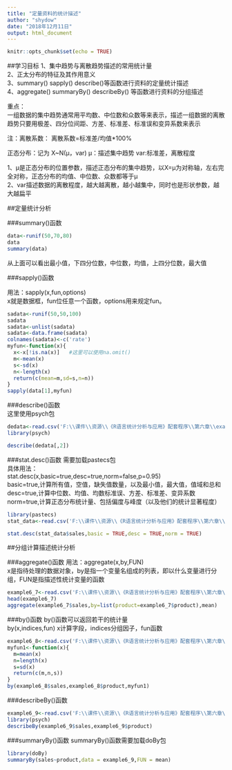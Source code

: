 ```yaml
---
title: "定量资料的统计描述"
author: "shydow"
date: "2018年12月11日"
output: html_document
---
```


```r
knitr::opts_chunk$set(echo = TRUE)
```

##学习目标
1、集中趋势与离散趋势描述的常用统计量  
2、正太分布的特征及其作用意义  
3、summary() sapply()  describe()等函数进行资料的定量统计描述  
4、aggregate() summaryBy() describeBy() 等函数进行资料的分组描述    

重点：  
一组数据的集中趋势通常用平均数、中位数和众数等来表示，描述一组数据的离散趋势只要用极差、四分位间距、方差、标准差、标准误和变异系数来表示  

注：离散系数：   离散系数=标准差/均值*100%  

正态分布：记为 X~N(μ，var)  μ：描述集中趋势  var:标准差，离散程度  

1、μ是正态分布的位置参数，描述正态分布的集中趋势，以X=μ为对称轴，左右完全对称，正态分布的均值、中位数、众数都等于μ  
2、var描述数据的离散程度，越大越离散，越小越集中，同时也是形状参数，越大越扁平  

##定量统计分析

###summary()函数
```r
data<-runif(50,70,80)
data
summary(data)
```

从上面可以看出最小值，下四分位数，中位数，均值，上四分位数，最大值  

###sapply()函数

用法：sapply(x,fun,options)  
x就是数据框，fun位任意一个函数，options用来规定fun。  
```r
sadata<-runif(50,50,100)
sadata
sadata<-unlist(sadata)
sadata<-data.frame(sadata)
colnames(sadata)<-c('rate')
myfun<-function(x){
  x<-x[!is.na(x)]   #这里可以使用na.omit()
  m<-mean(x)
  s<-sd(x)
  n<-length(x)
  return(c(mean=m,sd=s,n=n))
}
sapply(data[1],myfun)
```

###describe()函数  
这里使用psych包  
```r
dedata<-read.csv('F:\\课件\\资源\\《R语言统计分析与应用》配套程序\\第六章\\example6_5.csv',header=TRUE,sep=',')
library(psych)

describe(dedata[,2])

```

###stat.desc()函数
需要加载pastecs包  
具体用法：  
stat.desc(x,basic=true,desc=true,norm=false,p=0.95)  
basic=true,计算所有值，空值，缺失值数量，以及最小值，最大值，值域和总和  
desc=true,计算中位数、均值、均数标准误、方差、标准差、变异系数  
norm=true,计算正态分布统计量、包括偏度与峰度（以及他们的统计显著程度）  
```r
library(pastecs)
stat_data<-read.csv('F:\\课件\\资源\\《R语言统计分析与应用》配套程序\\第六章\\example6_6.csv',header=TRUE)

stat.desc(stat_data$sales,basic = TRUE,desc = TRUE,norm = TRUE)

```

##分组计算描述统计分析

###aggregate()函数
用法：aggregate(x,by,FUN)  
x是指待处理的数据对象，by是指一个变量名组成的列表，即以什么变量进行分组，FUN是指描述性统计变量的函数  
```r
example6_7<-read.csv('F:\\课件\\资源\\《R语言统计分析与应用》配套程序\\第六章\\example6_6.csv',header=TRUE)
head(example6_7)
aggregate(example6_7$sales,by=list(product=example6_7$product),mean)
```

###by()函数
by()函数可以返回若干的统计量  
by(x,indices,fun) x计算字段，indices分组因子，fun函数
```r
example6_8<-read.csv('F:\\课件\\资源\\《R语言统计分析与应用》配套程序\\第六章\\example6_6.csv')
myfun1<-function(x){
  m=mean(x)
  n=length(x)
  s=sd(x)
  return(c(m,n,s))
}
by(example6_8$sales,example6_8$product,myfun1)
```

###describeBy()函数
```r
example6_9<-read.csv('F:\\课件\\资源\\《R语言统计分析与应用》配套程序\\第六章\\example6_6.csv')
library(psych)
describeBy(example6_9$sales,example6_9$product)
```

###summaryBy()函数
summaryBy()函数需要加载doBy包
```r
library(doBy)
summaryBy(sales~product,data = example6_9,FUN = mean)
```


